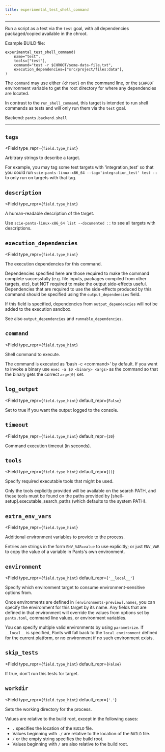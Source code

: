 ```yaml
---
title: experimental_test_shell_command
---
```



---

Run a script as a test via the `test` goal, with all dependencies packaged/copied available in the chroot.

Example BUILD file:
```
experimental_test_shell_command(
    name="test",
    tools=["test"],
    command="test -r $CHROOT/some-data-file.txt",
    execution_dependencies=["src/project/files:data"],
)
```

The `command` may use either `{chroot}` on the command line, or the `$CHROOT` environment variable to get the root directory for where any dependencies are located.

In contrast to the `run_shell_command`, this target is intended to run shell commands as tests and will only run them via the `test` goal.

Backend: <span className="color--primary">`pants.backend.shell`</span>

---

<span className={styles.options}>

## `tags`

<Field
    type_repr={`field.type_hint`}
>
Arbitrary strings to describe a target.

For example, you may tag some test targets with &#x27;integration_test&#x27; so that you could run `scie-pants-linux-x86_64 --tag='integration_test' test ::` to only run on targets with that tag.
</Field>

## `description`

<Field
    type_repr={`field.type_hint`}
>
A human-readable description of the target.

Use `scie-pants-linux-x86_64 list --documented ::` to see all targets with descriptions.
</Field>

## `execution_dependencies`

<Field
    type_repr={`field.type_hint`}
>
The execution dependencies for this command.

Dependencies specified here are those required to make the command complete successfully (e.g. file inputs, packages compiled from other targets, etc), but NOT required to make the output side-effects useful. Dependencies that are required to use the side-effects produced by this command should be specified using the `output_dependencies` field.

If this field is specified, dependencies from `output_dependencies` will not be added to the execution sandbox.

See also `output_dependencies` and `runnable_dependencies`.
</Field>

## `command`

<Field
    type_repr={`field.type_hint`}
>
Shell command to execute.

The command is executed as &#x27;bash -c &lt;command&gt;&#x27; by default. If you want to invoke a binary use `exec -a $0 <binary> <args>` as the command so that the binary gets the correct `argv[0]` set.
</Field>

## `log_output`

<Field
    type_repr={`field.type_hint`}
    default_repr={`False`}
>
Set to true if you want the output logged to the console.
</Field>

## `timeout`

<Field
    type_repr={`field.type_hint`}
    default_repr={`30`}
>
Command execution timeout (in seconds).
</Field>

## `tools`

<Field
    type_repr={`field.type_hint`}
    default_repr={`()`}
>
Specify required executable tools that might be used.

Only the tools explicitly provided will be available on the search PATH, and these tools must be found on the paths provided by [shell-setup].executable_search_paths (which defaults to the system PATH).
</Field>

## `extra_env_vars`

<Field
    type_repr={`field.type_hint`}
>
Additional environment variables to provide to the process.

Entries are strings in the form `ENV_VAR=value` to use explicitly; or just `ENV_VAR` to copy the value of a variable in Pants&#x27;s own environment.
</Field>

## `environment`

<Field
    type_repr={`field.type_hint`}
    default_repr={`'__local__'`}
>
Specify which environment target to consume environment-sensitive options from.

Once environments are defined in `[environments-preview].names`, you can specify the environment for this target by its name. Any fields that are defined in that environment will override the values from options set by `pants.toml`, command line values, or environment variables.

You can specify multiple valid environments by using `parametrize`. If `__local__` is specified, Pants will fall back to the `local_environment` defined for the current platform, or no environment if no such environment exists.
</Field>

## `skip_tests`

<Field
    type_repr={`field.type_hint`}
    default_repr={`False`}
>
If true, don&#x27;t run this tests for target.
</Field>

## `workdir`

<Field
    type_repr={`field.type_hint`}
    default_repr={`'.'`}
>
Sets the working directory for the process.

Values are relative to the build root, except in the following cases:

* `.` specifies the location of the `BUILD` file.
* Values beginning with `./` are relative to the location of the `BUILD` file.
* `/` or the empty string specifies the build root.
* Values beginning with `/` are also relative to the build root.
</Field>



</span>
